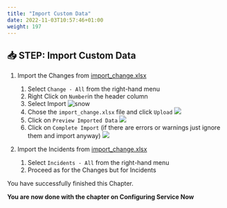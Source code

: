 ```yaml
---
title: "Import Custom Data"
date: 2022-11-03T10:57:46+01:00
weight: 197
---
```




## 📥 STEP: Import Custom Data

1. Import the Changes from [import_change.xlsx](/assets/import_change.xlsx)
	1. Select `Change - All` from the right-hand menu
	2. Right Click on `Number`in the header column
	3. Select Import
	![snow](./../images/snow/snow3.png)
	3. Chose the `import_change.xlsx` file and click `Upload`
	![](./../images/snow/snow4.png)
	3. Click on `Preview Imported Data`
	![](./../images/snow/snow5.png)
	3. Click on `Complete Import` (if there are errors or warnings just ignore them and import anyway)
	![](./../images/snow/snow6.png)
	
1. Import the Incidents from [import_change.xlsx](/assets/import_incidents.xlsx)
	1. Select `Incidents - All` from the right-hand menu
	2. Proceed as for the Changes but for Incidents
	





<InlineNotification kind="success">

You have successfully finished this Chapter.

**You are now done with the chapter on  Configuring Service Now**


</InlineNotification>
